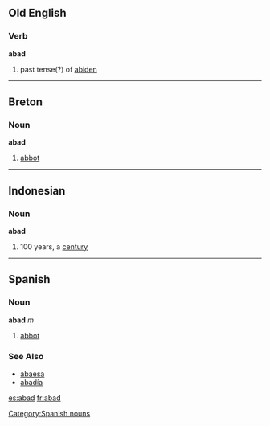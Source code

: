 == Old English ==
=== Verb ===
'''abad'''
# past tense(?) of [[abiden]]
----

== Breton ==
=== Noun ===
'''abad'''
# [[abbot]]
----

== Indonesian ==
=== Noun ===
'''abad'''
# 100 years, a [[century]]
----

== Spanish ==
=== Noun ===
'''abad''' ''m''
# [[abbot]]
[[Category:Spanish nouns]]

=== See Also ===
*[[abaesa]]
*[[abadía]]

[[es:abad]]
[[fr:abad]]